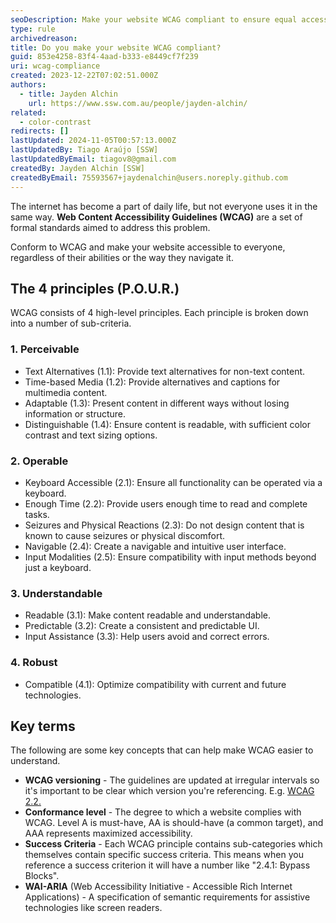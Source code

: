 ```yaml
---
seoDescription: Make your website WCAG compliant to ensure equal access for all users, regardless of abilities or navigation methods.
type: rule
archivedreason:
title: Do you make your website WCAG compliant?
guid: 853e4258-83f4-4aad-b333-e8449cf7f239
uri: wcag-compliance
created: 2023-12-22T07:02:51.000Z
authors:
  - title: Jayden Alchin
    url: https://www.ssw.com.au/people/jayden-alchin/
related:
  - color-contrast
redirects: []
lastUpdated: 2024-11-05T00:57:13.000Z
lastUpdatedBy: Tiago Araújo [SSW]
lastUpdatedByEmail: tiagov8@gmail.com
createdBy: Jayden Alchin [SSW]
createdByEmail: 75593567+jaydenalchin@users.noreply.github.com
---
```


The internet has become a part of daily life, but not everyone uses it in the same way. **Web Content Accessibility Guidelines (WCAG)** are a set of formal standards aimed to address this problem.

Conform to WCAG and make your website accessible to everyone, regardless of their abilities or the way they navigate it.
## The 4 principles (P.O.U.R.)

WCAG consists of 4 high-level principles. Each principle is broken down into a number of sub-criteria.

### 1. Perceivable

* Text Alternatives (1.1): Provide text alternatives for non-text content.
* Time-based Media (1.2): Provide alternatives and captions for multimedia content.
* Adaptable (1.3): Present content in different ways without losing information or structure.
* Distinguishable (1.4): Ensure content is readable, with sufficient color contrast and text sizing options.

### 2. Operable

* Keyboard Accessible (2.1): Ensure all functionality can be operated via a keyboard.
* Enough Time (2.2): Provide users enough time to read and complete tasks.
* Seizures and Physical Reactions (2.3): Do not design content that is known to cause seizures or physical discomfort.
* Navigable (2.4): Create a navigable and intuitive user interface.
* Input Modalities (2.5): Ensure compatibility with input methods beyond just a keyboard.

### 3. Understandable

* Readable (3.1): Make content readable and understandable.
* Predictable (3.2): Create a consistent and predictable UI.
* Input Assistance (3.3): Help users avoid and correct errors.

### 4. Robust

* Compatible (4.1): Optimize compatibility with current and future technologies.

## Key terms

The following are some key concepts that can help make WCAG easier to understand.

* **WCAG versioning** - The guidelines are updated at irregular intervals so it's important to be clear which version you're referencing.
  E.g. [WCAG 2.2.](https://www.w3.org/WAI/standards-guidelines/wcag/new-in-22)
* **Conformance level** - The degree to which a website complies with WCAG.
  Level A is must-have, AA is should-have (a common target), and AAA represents maximized accessibility.
* **Success Criteria** - Each WCAG principle contains sub-categories which themselves contain specific success criteria.
  This means when you reference a success criterion it will have a number like "2.4.1: Bypass Blocks".
* **WAI-ARIA** (Web Accessibility Initiative - Accessible Rich Internet Applications) -
  A specification of semantic requirements for assistive technologies like screen readers.
